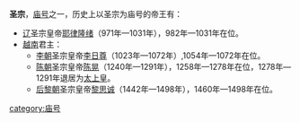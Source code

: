 '''圣宗'''，[[庙号|庙号]]之一，历史上以圣宗为庙号的帝王有：
*[[辽国|辽]]圣宗皇帝[[耶律隆绪|耶律隆绪]]（971年—1031年），982年—1031年在位。
*[[越南|越南]]君主：
**[[李朝|李朝]]圣宗皇帝[[李日尊|李日尊]]（1023年—1072年）,1054年—1072年在位。
**[[陈朝|陈朝]]圣宗皇帝[[陈晃|陈晃]]（1240年—1291年），1258年—1278年在位，1278年—1291年退居为[[太上皇|太上皇]]。
**[[后黎朝|后黎朝]]圣宗皇帝[[黎思诚|黎思诚]]（1442年—1498年），1460年—1498年在位。

{{消歧义|cat=庙号消歧义}}
[[category:庙号|category:庙号]]